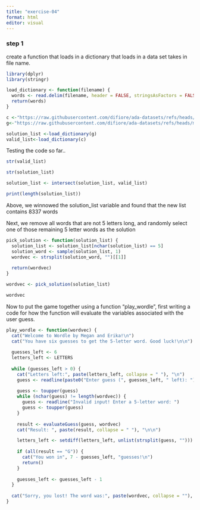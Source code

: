 ---
title: "exercise-04"
format: html
editor: visual
---

### step 1

create a function that loads in a dictionary that loads in a data set takes in file name.

```{r}
library(dplyr)
library(stringr)

load_dictionary <- function(filename) {
  words <- read.delim(filename, header = FALSE, stringsAsFactors = FALSE)$V1
  return(words)
}
```

```{r}
c <-"https://raw.githubusercontent.com/difiore/ada-datasets/refs/heads/main/collins-scrabble-words-2019.txt"
g<-"https://raw.githubusercontent.com/difiore/ada-datasets/refs/heads/main/google-10000-english-usa-no-swears.txt"
```

```{r}
solution_list <-load_dictionary(g)
valid_list<-load_dictionary(c)
```

Testing the code so far..

```{r}
str(valid_list)
```

```{r}
str(solution_list)
```

```{r}
solution_list <- intersect(solution_list, valid_list)
```

```{r}
print(length(solution_list))
```

Above, we winnowed the solution_list variable and found that the new list contains 8337 words

Next, we remove all words that are not 5 letters long, and randomly select one of those remaining 5 letter words as the solution

```{r}
pick_solution <- function(solution_list) {
  solution_list <- solution_list[nchar(solution_list) == 5]
  solution_word <- sample(solution_list, 1)
  wordvec <- strsplit(solution_word, "")[[1]]
  
  return(wordvec)
}
```

```{r}
wordvec <- pick_solution(solution_list)
```

```{r}
wordvec
```

Now to put the game together using a function "play_wordle", first writing a code for how the function will evaluate the variables associated with the user guess.

```{r}
play_wordle <- function(wordvec) {
  cat("Welcome to Wordle by Megan and Erika!\n")
  cat("You have six guesses to get the 5-letter word. Good luck!\n\n")
  
  guesses_left <- 6
  letters_left <- LETTERS
  
  while (guesses_left > 0) {
    cat("Letters left:", paste(letters_left, collapse = " "), "\n")
    guess <- readline(paste0("Enter guess (", guesses_left, " left): "))
    
    guess <- toupper(guess)
    while (nchar(guess) != length(wordvec)) {
      guess <- readline("Invalid input! Enter a 5-letter word: ")
      guess <- toupper(guess)
    }
    
    result <- evaluateGuess(guess, wordvec)
    cat("Result: ", paste(result, collapse = " "), "\n\n")

    letters_left <- setdiff(letters_left, unlist(strsplit(guess, "")))
    
    if (all(result == "G")) {
      cat("You won in", 7 - guesses_left, "guesses!\n")
      return()
    }
    
    guesses_left <- guesses_left - 1
  }
  
  cat("Sorry, you lost! The word was:", paste(wordvec, collapse = ""), "\n")
}
```
